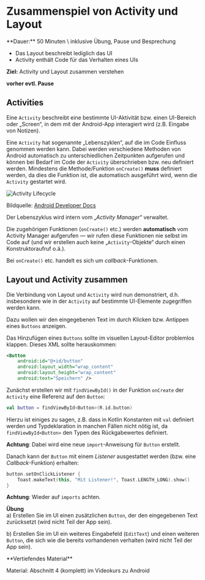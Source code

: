 
# Zusammenspiel von Activity und Layout

<Callout>
  **Dauer:** 50 Minuten \
  inklusive Übung, Pause und Besprechung

  - Das Layout beschreibt lediglich das UI
  - Activity enthält Code für das Verhalten eines UIs  

  **Ziel:** Activity und Layout zusammen verstehen
</Callout>

**vorher evtl. Pause**

## Activities

Eine `Activity` beschreibt eine bestimmte UI-Aktivität
bzw. einen UI-Bereich oder „Screen“, in dem mit der 
Android-App interagiert wird (z.B. Eingabe von Notizen).

Eine `Activity` hat sogenannte „Lebenszyklen“, auf die
im Code Einfluss genommen werden kann. Dabei werden
verschiedene Methoden von Android automatisch zu 
unterschiedlichen Zeitpunkten aufgerufen und können
bei Bedarf im Code der `Activity` überschrieben bzw. 
neu definiert werden. Mindestens die Methode/Funktion
`onCreate()` **muss** definiert werden, da dies die 
Funktion ist, die automatisch ausgeführt wird, wenn 
die `Activity` gestartet wird. 

![Activity Lifecycle](/images/mobile/activity_lifecycle.png)

Bildquelle: [Android Developer Docs](https://developer.android.com/guide/components/activities/intro-activities)

Der Lebenszyklus wird intern vom „_Activity Manager_“ 
verwaltet.

Die zugehörigen Funktionen (`onCreate()` etc.) werden 
**automatisch** vom Activity Manager aufgerufen &mdash;
wir rufen diese Funktionen nie selbst im Code auf
(und wir erstellen auch keine „`Activity`-Objekte“ 
durch einen Konstruktoraufruf o.ä.).

Bei `onCreate()` etc. handelt es sich um 
_callback_-Funktionen. 

## Layout und Activity zusammen

Die Verbindung von Layout und `Activity` wird nun 
demonstriert, d.h. insbesondere wie in der `Activity`
auf bestimmte UI-Elemente zugegriffen werden kann.

Dazu wollen wir den eingegebenen Text im durch Klicken
bzw. Antippen eines `Buttons` anzeigen.

Das Hinzufügen eines `Buttons` sollte  im visuellen
Layout-Editor problemlos klappen. Dieses XML sollte
herauskommen:

```xml
<Button
    android:id="@+id/button"
    android:layout_width="wrap_content"
    android:layout_height="wrap_content"
    android:text="Speichern" />
```

Zunächst erstellen wir mit `findViewById()` in 
der Funktion `onCreate` der `Activity` eine 
Referenz auf den `Button`:

```kotlin
val button = findViewById<Button>(R.id.button)
```

Hierzu ist einiges zu sagen, z.B. dass in Kotlin Konstanten
mit `val` definiert werden und Typdeklaration in manchen
Fällen nicht nötig ist, da `findViewById<Button>` den
Typen des Rückgabewertes definiert. 

**Achtung**: Dabei wird eine neue `import`-Anweisung für
`Button` erstellt.

Danach kann der `Button` mit einem _Listener_ ausgestattet
werden (bzw. eine _Callback_-Funktion) erhalten:

```kotlin
button.setOnClickListener {
    Toast.makeText(this, "Mit Listener!", Toast.LENGTH_LONG).show()
}
```

**Achtung**: Wieder auf `imports` achten.

**Übung** \
a) Erstellen Sie im UI einen zusätzlichen `Button`, der 
den eingegebenen Text zurücksetzt (wird nicht Teil der App sein).

b) Erstellen Sie im UI ein weiteres Eingabefeld (`EditText`)
und einen weiteren `Button`, die sich wie die bereits
vorhandenen verhalten (wird nicht Teil der App sein).

<Callout type="warning">
**Vertiefendes Material**

Material: Abschnitt 4 (komplett) im Videokurs zu Android 
</Callout>
